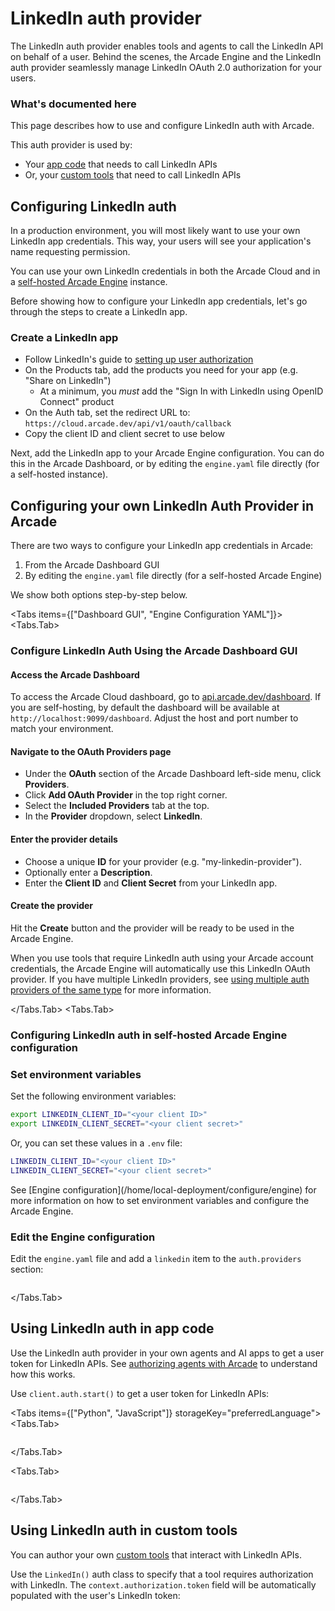 
# LinkedIn auth provider

The LinkedIn auth provider enables tools and agents to call the LinkedIn API on behalf of a user. Behind the scenes, the Arcade Engine and the LinkedIn auth provider seamlessly manage LinkedIn OAuth 2.0 authorization for your users.

### What's documented here

This page describes how to use and configure LinkedIn auth with Arcade.

This auth provider is used by:

- Your [app code](#using-linkedin-auth-in-app-code) that needs to call LinkedIn APIs
- Or, your [custom tools](#using-linkedin-auth-in-custom-tools) that need to call LinkedIn APIs

## Configuring LinkedIn auth

In a production environment, you will most likely want to use your own LinkedIn app credentials. This way, your users will see your application's name requesting permission.

You can use your own LinkedIn credentials in both the Arcade Cloud and in a [self-hosted Arcade Engine](/home/local-deployment/install/local) instance.

Before showing how to configure your LinkedIn app credentials, let's go through the steps to create a LinkedIn app.

### Create a LinkedIn app

- Follow LinkedIn's guide to [setting up user authorization](https://learn.microsoft.com/en-us/linkedin/shared/authentication/authentication)
- On the Products tab, add the products you need for your app (e.g. "Share on LinkedIn")
  - At a minimum, you _must_ add the "Sign In with LinkedIn using OpenID Connect" product
- On the Auth tab, set the redirect URL to: `https://cloud.arcade.dev/api/v1/oauth/callback`
- Copy the client ID and client secret to use below

Next, add the LinkedIn app to your Arcade Engine configuration. You can do this in the Arcade Dashboard, or by editing the `engine.yaml` file directly (for a self-hosted instance).

## Configuring your own LinkedIn Auth Provider in Arcade

There are two ways to configure your LinkedIn app credentials in Arcade:

1. From the Arcade Dashboard GUI
2. By editing the `engine.yaml` file directly (for a self-hosted Arcade Engine)

We show both options step-by-step below.

<Tabs items={["Dashboard GUI", "Engine Configuration YAML"]}>
<Tabs.Tab>

### Configure LinkedIn Auth Using the Arcade Dashboard GUI

<Steps>

#### Access the Arcade Dashboard

To access the Arcade Cloud dashboard, go to [api.arcade.dev/dashboard](https://api.arcade.dev/dashboard). If you are self-hosting, by default the dashboard will be available at `http://localhost:9099/dashboard`. Adjust the host and port number to match your environment.

#### Navigate to the OAuth Providers page

- Under the **OAuth** section of the Arcade Dashboard left-side menu, click **Providers**.
- Click **Add OAuth Provider** in the top right corner.
- Select the **Included Providers** tab at the top.
- In the **Provider** dropdown, select **LinkedIn**.

#### Enter the provider details

- Choose a unique **ID** for your provider (e.g. "my-linkedin-provider").
- Optionally enter a **Description**.
- Enter the **Client ID** and **Client Secret** from your LinkedIn app.

#### Create the provider

Hit the **Create** button and the provider will be ready to be used in the Arcade Engine.

</Steps>

When you use tools that require LinkedIn auth using your Arcade account credentials, the Arcade Engine will automatically use this LinkedIn OAuth provider. If you have multiple LinkedIn providers, see [using multiple auth providers of the same type](/home/auth-providers#using-multiple-providers-of-the-same-type) for more information.

</Tabs.Tab>
<Tabs.Tab>

### Configuring LinkedIn auth in self-hosted Arcade Engine configuration

<Steps>

### Set environment variables

Set the following environment variables:

```bash
export LINKEDIN_CLIENT_ID="<your client ID>"
export LINKEDIN_CLIENT_SECRET="<your client secret>"
```

Or, you can set these values in a `.env` file:

```bash
LINKEDIN_CLIENT_ID="<your client ID>"
LINKEDIN_CLIENT_SECRET="<your client secret>"
```

<Tip>
  See [Engine configuration](/home/local-deployment/configure/engine) for more information on how
  to set environment variables and configure the Arcade Engine.
</Tip>

### Edit the Engine configuration

Edit the `engine.yaml` file and add a `linkedin` item to the `auth.providers` section:

```yaml file=<rootDir>/examples/code/integrations/linkedin/config_provider.engine.yaml {3-9}

```

</Steps>

</Tabs.Tab>
</Tabs>

## Using LinkedIn auth in app code

Use the LinkedIn auth provider in your own agents and AI apps to get a user token for LinkedIn APIs. See [authorizing agents with Arcade](/home/auth/how-arcade-helps) to understand how this works.

Use `client.auth.start()` to get a user token for LinkedIn APIs:

<Tabs items={["Python", "JavaScript"]} storageKey="preferredLanguage">
<Tabs.Tab>

```python file=<rootDir>/examples/code/integrations/linkedin/custom_auth.py {23-27}

```

</Tabs.Tab>

<Tabs.Tab>

```javascript file=<rootDir>/examples/code/integrations/linkedin/custom_auth.js {20-22}

```

</Tabs.Tab>

</Tabs>

## Using LinkedIn auth in custom tools

You can author your own [custom tools](/home/build-tools/create-a-toolkit) that interact with LinkedIn APIs.

Use the `LinkedIn()` auth class to specify that a tool requires authorization with LinkedIn. The `context.authorization.token` field will be automatically populated with the user's LinkedIn token:

```python file=<rootDir>/examples/code/integrations/linkedin/custom_tool.py {6-7,10-14,33}

```
